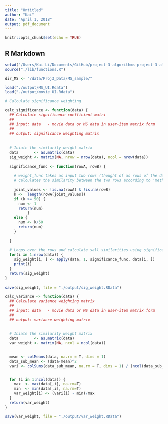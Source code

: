 ```yaml
---
title: "Untitled"
author: "Kai"
date: "April 1, 2018"
output: pdf_document
---
```


```r
knitr::opts_chunk$set(echo = TRUE)
```

## R Markdown

```r
setwd("/Users/Kai Li/Documents/GitHub/project-3-algorithms-project-3-algorithms-group-2")
source("./lib/functions.R")

dir_MS <- "/data/Proj3_Data/MS_sample/"

load("./output/MS_UI.Rdata")
load("./output/movie_UI.Rdata")

```


```r
# Calculate significance weighting

calc_significance <- function(data) {
  ## Calculate significance coefficient matri
  ##
  ## input: data   - movie data or MS data in user-item matrix form
  ##
  ## output: significance weighting matrix
  
  
  # Iniate the similarity weight matrix
  data       <- as.matrix(data)
  sig_weight <- matrix(NA, nrow = nrow(data), ncol = nrow(data))
  
  significance_func <- function(rowA, rowB) {
    
    # weight_func takes as input two rows (thought of as rows of the data matrix) and 
    # calculates the similarity between the two rows according to 'method'
    
    joint_values <- !is.na(rowA) & !is.na(rowB)
    k <-  length(rowA[joint_values])
    if (k >= 50) {
      num <- 1
      return(num)
          } 
    else {
      num <- k/50
      return(num)
    }
      
  }
  
  # Loops over the rows and calculate sall similarities using significance_func
  for(i in 1:nrow(data)) {
    sig_weight[i, ] <- apply(data, 1, significance_func, data[i, ])
    print(i)
  }
  return(sig_weight)
}

save(sig_weight, file = "./output/sig_weight.RData")
```



```r

calc_variance <- function(data) {
  ## Calculate variance weighting matrix
  ##
  ## input: data   - movie data or MS data in user-item matrix form
  ##
  ## output: variance weighting matrix
  
  
  # Iniate the similarity weight matrix
  data       <- as.matrix(data)
  var_weight <- matrix(NA, ncol = ncol(data))
  

  mean <- colMeans(data, na.rm = T, dims = 1)
  data_sub_mean <- (data-mean)^2
  vari <- colSums(data_sub_mean, na.rm = T, dims = 1) / (ncol(data_sub_mean)-1)


  for (i in 1:ncol(data)) {
    max  <- max(data[,i], na.rm=T)
    min  <- min(data[,i], na.rm=T)
    var_weight[i] <- (vari[i] - min)/max
  }
  return(var_weight)
}

save(var_weight, file = "./output/var_weight.RData")
```


